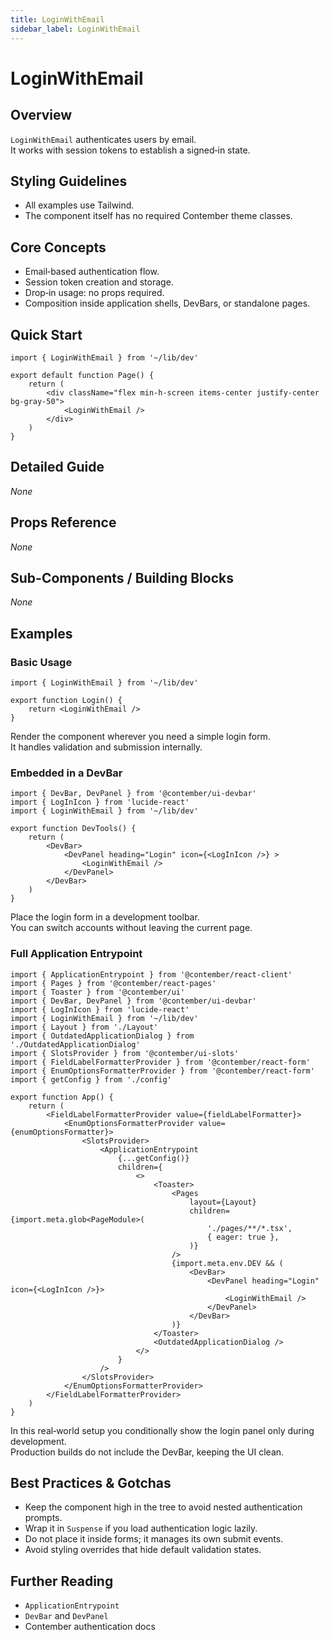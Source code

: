 ```yaml
---
title: LoginWithEmail
sidebar_label: LoginWithEmail
---
```


<!-- Edited by human: false -->
<!-- Examples count: 2 -->

# LoginWithEmail

## Overview
`LoginWithEmail` authenticates users by email.  
It works with session tokens to establish a signed‑in state.

## Styling Guidelines
* All examples use Tailwind.
* The component itself has no required Contember theme classes.

## Core Concepts
* Email‑based authentication flow.
* Session token creation and storage.
* Drop‑in usage: no props required.
* Composition inside application shells, DevBars, or standalone pages.

## Quick Start
```tsx
import { LoginWithEmail } from '~/lib/dev'

export default function Page() {
	return (
		<div className="flex min-h-screen items-center justify-center bg-gray-50">
			<LoginWithEmail />
		</div>
	)
}
```

## Detailed Guide
_None_

## Props Reference
_None_

## Sub-Components / Building Blocks
_None_

## Examples

### Basic Usage
```tsx
import { LoginWithEmail } from '~/lib/dev'

export function Login() {
	return <LoginWithEmail />
}
```
Render the component wherever you need a simple login form.  
It handles validation and submission internally.

### Embedded in a DevBar
```tsx
import { DevBar, DevPanel } from '@contember/ui-devbar'
import { LogInIcon } from 'lucide-react'
import { LoginWithEmail } from '~/lib/dev'

export function DevTools() {
	return (
		<DevBar>
			<DevPanel heading="Login" icon={<LogInIcon />} >
				<LoginWithEmail />
			</DevPanel>
		</DevBar>
	)
}
```
Place the login form in a development toolbar.  
You can switch accounts without leaving the current page.

### Full Application Entrypoint
```tsx
import { ApplicationEntrypoint } from '@contember/react-client'
import { Pages } from '@contember/react-pages'
import { Toaster } from '@contember/ui'
import { DevBar, DevPanel } from '@contember/ui-devbar'
import { LogInIcon } from 'lucide-react'
import { LoginWithEmail } from '~/lib/dev'
import { Layout } from './Layout'
import { OutdatedApplicationDialog } from './OutdatedApplicationDialog'
import { SlotsProvider } from '@contember/ui-slots'
import { FieldLabelFormatterProvider } from '@contember/react-form'
import { EnumOptionsFormatterProvider } from '@contember/react-form'
import { getConfig } from './config'

export function App() {
	return (
		<FieldLabelFormatterProvider value={fieldLabelFormatter}>
			<EnumOptionsFormatterProvider value={enumOptionsFormatter}>
				<SlotsProvider>
					<ApplicationEntrypoint
						{...getConfig()}
						children={
							<>
								<Toaster>
									<Pages
										layout={Layout}
										children={import.meta.glob<PageModule>(
											'./pages/**/*.tsx',
											{ eager: true },
										)}
									/>
									{import.meta.env.DEV && (
										<DevBar>
											<DevPanel heading="Login" icon={<LogInIcon />}>
												<LoginWithEmail />
											</DevPanel>
										</DevBar>
									)}
								</Toaster>
								<OutdatedApplicationDialog />
							</>
						}
					/>
				</SlotsProvider>
			</EnumOptionsFormatterProvider>
		</FieldLabelFormatterProvider>
	)
}
```
In this real‑world setup you conditionally show the login panel only during development.  
Production builds do not include the DevBar, keeping the UI clean.

## Best Practices & Gotchas
* Keep the component high in the tree to avoid nested authentication prompts.
* Wrap it in `Suspense` if you load authentication logic lazily.
* Do not place it inside forms; it manages its own submit events.
* Avoid styling overrides that hide default validation states.

## Further Reading
* `ApplicationEntrypoint`
* `DevBar` and `DevPanel`
* Contember authentication docs

<!-- End of Generated Documentation -->